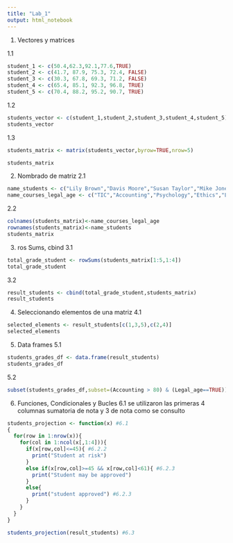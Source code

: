 ```yaml
---
title: "Lab_1"
output: html_notebook
---
```

1. Vectores y matrices

1.1
```r
student_1 <- c(50.4,62.3,92.1,77.6,TRUE)
student_2 <- c(41.7, 87.9, 75.3, 72.4, FALSE)
student_3 <- c(30.3, 67.8, 69.3, 71.2, FALSE)
student_4 <- c(65.4, 85.1, 92.3, 96.8, TRUE)
student_5 <- c(70.4, 88.2, 95.2, 90.7, TRUE)
```
1.2
```r
students_vector <- c(student_1,student_2,student_3,student_4,student_5)
students_vector
```
1.3
```r
students_matrix <- matrix(students_vector,byrow=TRUE,nrow=5)

students_matrix

```
2. Nombrado de matriz
2.1
```r
name_students <- c("Lily Brown","Davis Moore","Susan Taylor","Mike Jones","Tom Hill")
name_courses_legal_age <- c("TIC","Accounting","Psychology","Ethics","Legal_age")
```
2.2
```r
colnames(students_matrix)<-name_courses_legal_age
rownames(students_matrix)<-name_students
students_matrix

```
3. ros Sums, cbind
3.1
```r
total_grade_student <- rowSums(students_matrix[1:5,1:4])
total_grade_student
```
3.2
```r
result_students <- cbind(total_grade_student,students_matrix)
result_students
```
4. Seleccionando elementos de una matriz
4.1
```r
selected_elements <- result_students[c(1,3,5),c(2,4)]
selected_elements
```
5. Data frames
5.1
```r
students_grades_df <- data.frame(result_students)
students_grades_df
```
5.2
```r
subset(students_grades_df,subset=(Accounting > 80) & (Legal_age==TRUE))

```
6. Funciones, Condicionales y Bucles
6.1 se utilizaron las primeras 4 columnas sumatoria de nota y 3 de nota como se consulto
```r
students_projection <- function(x) #6.1
{
  for(row in 1:nrow(x)){
    for(col in 1:ncol(x[,1:4])){
      if(x[row,col]<=45){ #6.2.2
        print("Student at risk")
      }
      else if(x[row,col]>=45 && x[row,col]<61){ #6.2.3
        print("Student may be approved")
      }
      else{
        print("student approved") #6.2.3
      }
    }
  }
}

students_projection(result_students) #6.3
```

